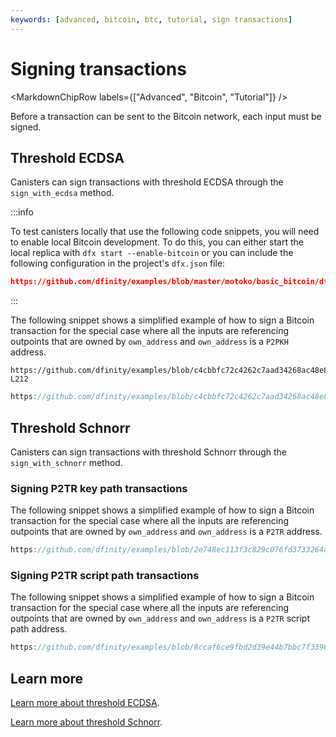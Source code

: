 ```yaml
---
keywords: [advanced, bitcoin, btc, tutorial, sign transactions]
---
```



# Signing transactions

<MarkdownChipRow labels={["Advanced", "Bitcoin", "Tutorial"]} />

Before a transaction can be sent to the Bitcoin network, each input must be signed.

## Threshold ECDSA

Canisters can sign transactions with threshold ECDSA through the
`sign_with_ecdsa` method.

:::info

To test canisters locally that use the following code snippets, you will need to enable local Bitcoin development. To do this, you can either start the local replica with `dfx start --enable-bitcoin` or you can include the following configuration in the project's `dfx.json` file:

```json reference
https://github.com/dfinity/examples/blob/master/motoko/basic_bitcoin/dfx.json#L9-L16
```

:::

The following snippet shows a simplified example of how to sign a Bitcoin transaction for the special case where all the inputs are referencing outpoints that are owned by `own_address` and `own_address` is a `P2PKH` address.

<Tabs groupId="languages">
<TabItem value="motoko" label="Motoko" default>

```motoko no-repl reference
https://github.com/dfinity/examples/blob/c4cbbfc72c4262c7aad34268ac48e85f3851b40b/motoko/basic_bitcoin/src/basic_bitcoin/src/BitcoinWallet.mo#L161-L212
```

</TabItem>
<TabItem value="rust" label="Rust">

```rust reference
https://github.com/dfinity/examples/blob/c4cbbfc72c4262c7aad34268ac48e85f3851b40b/rust/basic_bitcoin/src/basic_bitcoin/src/bitcoin_wallet/p2pkh.rs#L165-L217
```

</TabItem>
</Tabs>

## Threshold Schnorr

Canisters can sign transactions with threshold Schnorr through the
`sign_with_schnorr` method.

### Signing P2TR key path transactions

The following snippet shows a simplified example of how to sign a Bitcoin
transaction for the special case where all the inputs are referencing outpoints
that are owned by `own_address` and `own_address` is a `P2TR` address.

<Tabs groupId="languages">
<TabItem value="rust" label="Rust" default>

```rust reference
https://github.com/dfinity/examples/blob/2e748ec113f3c829c076fd3733264aa0ab9e5b6b/motoko/basic_bitcoin/src/basic_bitcoin/src/P2tr.mo#L152-L185
```

</TabItem>
</Tabs>

### Signing P2TR script path transactions

The following snippet shows a simplified example of how to sign a Bitcoin
transaction for the special case where all the inputs are referencing outpoints
that are owned by `own_address` and `own_address` is a `P2TR` script path
address.

<Tabs groupId="languages">
<TabItem value="rust" label="Rust" default>

```rust reference
https://github.com/dfinity/examples/blob/8ccaf6ce9fbd2d39e44b7bbc7f339606e1ac1233/rust/basic_bitcoin/src/basic_bitcoin/src/bitcoin_wallet/p2tr.rs#L357-L411
```

</TabItem>
</Tabs>

## Learn more

[Learn more about threshold ECDSA](/docs/building-apps/network-features/signatures/t-ecdsa).

[Learn more about threshold Schnorr](/docs/building-apps/network-features/signatures/t-schnorr).
